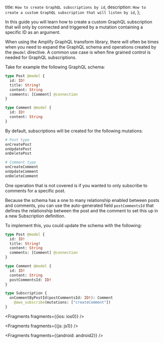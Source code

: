   title: `How to create GraphQL subscriptions by id`,
  description: `How to create a custom GraphQL subscription that will listen by id`,
};

In this guide you will learn how to create a custom GraphQL subscription that will only by connected and triggered by a mutation containing a specific ID as an argument.

When using the Amplify GraphQL transform library, there will often be times when you need to expand the GraphQL schema and operations created by the `@model` directive. A common use case is when fine grained control is needed for GraphQL subscriptions.

Take for example the following GraphQL schema:

```graphql
type Post @model {
  id: ID!
  title: String!
  content: String
  comments: [Comment] @connection
}

type Comment @model {
  id: ID!
  content: String
}
```

By default, subscriptions will be created for the following mutations:

```graphql
# Post type
onCreatePost
onUpdatePost
onDeletePost

# Comment type
onCreateComment
onUpdateComment
onDeleteComment
```

One operation that is not covered is if you wanted to only subscribe to comments for a specific post.

Because the schema has a one to many relationship enabled between posts and comments, you can use the auto-generated field `postCommentsId` that defines the relationship between the post and the comment to set this up in a new Subscription definition.

To implement this, you could update the schema with the following:

```graphql
type Post @model {
  id: ID!
  title: String!
  content: String
  comments: [Comment] @connection
}

type Comment @model {
  id: ID!
  content: String
  postCommentsId: ID!
}

type Subscription {
  onCommentByPostId(postCommentsId: ID!): Comment
    @aws_subscribe(mutations: ["createComment"])
}

```


<Fragments fragments={{ios: ios0}} />


<Fragments fragments={{js: js1}} />


<Fragments fragments={{android: android2}} />